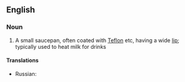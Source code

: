 ==English==

===Noun===
{{en-noun|head=[[milk]] [[saucepan]]}}

# A small saucepan, often coated with [[Teflon]] etc, having a wide [[lip]]; typically used to heat milk for drinks

====Translations====
{{trans-top|small saucepan}}
* Russian: {{t|ru|кастрюлька молока|tr=kastrjúl’ka moloká|f}}
{{trans-mid}}
{{trans-bottom}}